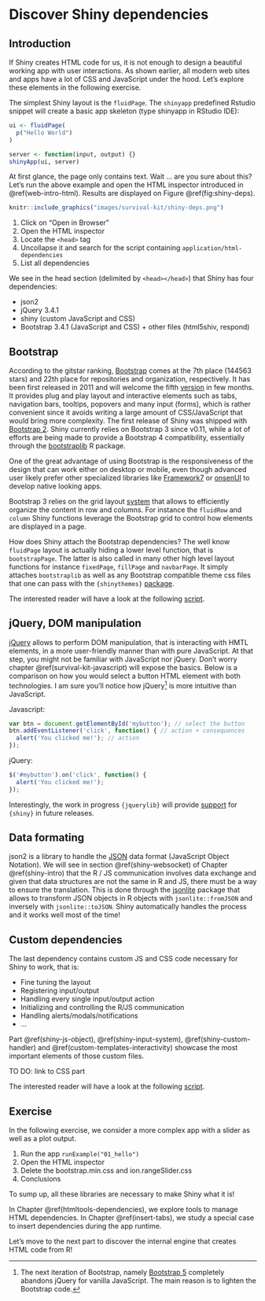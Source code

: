 # Discover Shiny dependencies {#web-dependencies}

## Introduction
If Shiny creates HTML code for us, it is not enough to design a beautiful working app with user interactions. As shown earlier, all modern web sites and apps have a lot of CSS and JavaScript under the hood. Let's explore these elements in the following exercise.
  
The simplest Shiny layout is the `fluidPage`. The `shinyapp` predefined Rstudio snippet will create a basic app skeleton (type shinyapp in RStudio IDE):

```r
ui <- fluidPage(
  p("Hello World")
)

server <- function(input, output) {}
shinyApp(ui, server)
```

At first glance, the page only contains text. Wait ... are you sure about this? Let's run the above example and open the HTML inspector introduced in \@ref(web-intro-html). Results are displayed on Figure \@ref(fig:shiny-deps).

```r
knitr::include_graphics("images/survival-kit/shiny-deps.png")
```

  1. Click on "Open in Browser"
  2. Open the HTML inspector
  3. Locate the `<head>` tag 
  4. Uncollapse it and search for the script containing   `application/html-dependencies`
  5. List all dependencies

We see in the head section (delimited by `<head></head>`) that Shiny has four dependencies:

  - json2
  - jQuery 3.4.1
  - shiny (custom JavaScript and CSS)
  - Bootstrap 3.4.1 (JavaScript and CSS) + other files (html5shiv, respond)

## Bootstrap
According to the gitstar ranking, [Bootstrap](https://getbootstrap.com) comes at the 7th place (144563 stars) and 22th place for repositories and organization, respectively. It has been first released in 2011 and will welcome the fifth [version](https://v5.getbootstrap.com/) in few months. It provides plug and play layout and interactive elements such as tabs, navigation bars, tooltips, popovers and many input (forms), which is rather convenient since it avoids writing a large amount of CSS/JavaScript that would bring more complexity. The first release of Shiny was shipped with [Bootstrap 2](https://github.com/rstudio/shinybootstrap2). Shiny currently relies on Bootstrap 3 since v0.11, while a lot of efforts are being made to provide a Bootstrap 4 compatibility, essentially through the [bootstraplib](https://github.com/rstudio/bootstraplib) R package. 

One of the great advantage of using Bootstrap is the responsiveness of the design that can work either on desktop or mobile, even though advanced user likely prefer other specialized libraries like [Framework7](https://framework7.io/) or [onsenUI](https://onsen.io/) to develop native looking apps.

Bootstrap 3 relies on the grid layout [system](https://getbootstrap.com/docs/3.4/examples/grid/) that allows to efficiently organize the content in row and columns. For instance the `fluidRow` and `column` Shiny functions leverage the Bootstrap grid to control how elements are displayed in a page.

How does Shiny attach the Bootstrap dependencies? The well know `fluidPage` layout is actually hiding a lower level function, that is `bootstrapPage`. The latter is also called in many other high level layout functions for instance `fixedPage`, `fillPage` and `navbarPage`. It simply attaches `bootstraplib` as well as any Bootstrap compatible theme css files that one can pass with the `{shinythemes}` [package](https://github.com/rstudio/shinythemes).

The interested reader will have a look at the following [script](https://github.com/rstudio/shiny/blob/master/R/bootstrap-layout.R). 

## jQuery, DOM manipulation
[jQuery](https://jquery.com/) allows to perform DOM manipulation, that is interacting with HMTL elements, in a more user-friendly manner than with pure JavaScript. At that step, you might not be familiar with JavaScript nor jQuery. Don't worry chapter \@ref(survival-kit-javascript) will expose the basics. Below is a comparison on how you would select a button HTML element with both technologies. I am sure you'll notice how jQuery[^jQuery] is more intuitive than JavaScript.

Javascript:
```js
var btn = document.getElementById('mybutton'); // select the button
btn.addEventListener('click', function() { // action + consequences
  alert('You clicked me!'); // action
});
```

jQuery:

```js
$('#mybutton').on('click', function() {
  alert('You clicked me!');
});
```

[^jQuery]: The next iteration of Bootstrap, namely [Bootstrap 5](https://blog.getbootstrap.com/2020/06/16/bootstrap-5-alpha/) completely abandons jQuery for vanilla JavaScript. The main reason is to lighten the Bootstrap code. 

Interestingly, the work in progress `{jquerylib}` will provide [support](https://github.com/rstudio/jquerylib) for `{shiny}` in future releases.

## Data formating
json2 is a library to handle the [JSON](https://www.json.org/json-en.html) data format (JavaScript Object Notation). We will see in section \@ref(shiny-websocket) of Chapter \@ref(shiny-intro) that the R / JS communication involves data exchange and given that data structures are not the same in R and JS, there must be a way to ensure the translation. This is done through the [jsonlite](https://cran.r-project.org/web/packages/jsonlite/index.html) package that allows to transform JSON objects in R objects with `jsonlite::fromJSON` and inversely with `jsonlite::toJSON`. Shiny automatically handles the process and it works well most of the time!

## Custom dependencies
The last dependency contains custom JS and CSS code necessary for Shiny to work, that is:

  - Fine tuning the layout
  - Registering input/output
  - Handling every single input/output action
  - Initializing and controlling the R/JS communication
  - Handling alerts/modals/notifications
  - ...

Part \@ref(shiny-js-object), \@ref(shiny-input-system), \@ref(shiny-custom-handler) and \@ref(custom-templates-interactivity) showcase the most important elements of those custom files.

TO DO: link to CSS part

The interested reader will have a look at the following [script](https://github.com/rstudio/shiny/blob/master/R/shinyui.R). 
  
  
## Exercise

In the following exercise, we consider a more complex app with a slider as well as a plot output.

  1. Run the app `runExample("01_hello")`
  2. Open the HTML inspector
  3. Delete the bootstrap.min.css and ion.rangeSlider.css
  4. Conclusions
  
  
To sump up, all these libraries are necessary to make Shiny what it is! 
  
In Chapter \@ref(htmltools-dependencies), we explore tools to manage HTML dependencies. In Chapter \@ref(insert-tabs), we study a special case to insert dependencies during the app runtime.  

Let's move to the next part to discover the internal engine that creates HTML code from R!
